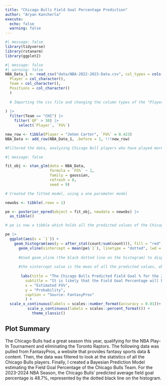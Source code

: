 ```yaml
---
title: "Chicago Bulls Field Goal Percentage Prediction"
author: "Aryan Kancherla"
execute: 
  echo: false
  warning: false
---
```

```r
#| message: false
library(tidyverse)
library(rstanarm)
library(ggplot2)
```

```r
#| message: false
#| warning: false
NBA_Data_1 <- read_csv("data/NBA-2022-2023-Data.csv", col_types = cols(
  Player = col_character(),
  Team = col_character(),
  Positions = col_character()
  ) 
  
  # Importing the csv file and changing the column types of the "Players", "Team", and "Position" columns to characters
  
) |>
  filter(Team == "CHI") |>
    filter(`GP` > 30) |>
      select(`Player`, `FG%`)

new_row <- tibble(Player = "JeVon Carter", `FG%` = 0.423)
NBA_Data <- add_row(NBA_Data_1, .before = 1, !!!new_row)

#Filtered the data, analyzing Chicago Bull players who have played more than 30 games. Then, selecting the "Player" and "FG%" columns from the data

```

```r
#| message: false

fit_obj <- stan_glm(data = NBA_Data, 
                    formula = `FG%` ~ 1, 
                    family = gaussian, 
                    refresh = 0,
                    seed = 9)

# Created the fitted model, using a one parameter model

newobs <- tibble(.rows = 1)

pe <- posterior_epred(object = fit_obj, newdata = newobs) |> 
  as_tibble()

# pe is now a tibble which holds all the predicted values of the Chicago Bulls' Field Goal Percentage

```

```r
pe |> 
  ggplot(aes(x = `1`)) +
    geom_histogram(aes(y = after_stat(count/sum(count))), fill = "red", color = "black", bins = 100) +
      geom_vline(xintercept = mean(pe$`1`), linetype = "dotted", lwd = 1.5) +
        
      #Used geom_vline (the black dotted line on the histogram) to display the predicted FG% of the Chicago Bulls for the 2023-2024 NBA Season 
  
      #the xintercept value is the mean of all the predicted values, which is the predicted FG% of the Bulls
  
       labs(title = "The Chicago Bulls Predicted Field Goal % for the 2023-2024 NBA Season",
         subtitle = "It is likely that the Field Goal Percentage will be 48.7% next season",
         x = "Estimated FG%",
         y = "Probability",
         caption = "Source: FantasyPros"
         ) +
  scale_x_continuous(labels = scales::number_format(accuracy = 0.01))+
          scale_y_continuous(labels = scales::percent_format()) +
            theme_classic()

```


## Plot Summary

The Chicago Bulls had a great season this year, qualifying for the NBA Play-In Tournament and eliminating the Toronto Raptors. The following data was pulled from FantasyPros, a website that provides fantasy sports data & content. Then, the data was filtered to look at the statistics of all the Chicago Bulls players. Finally, I created a Bayesian Prediction Model estimating the Field Goal Percentage of the Chicago Bulls Team. For the 2023-2024 NBA Season, the Chicago Bulls' predicted average field goal percentage is 48.7%, represented by the dotted black line on the histogram. 
